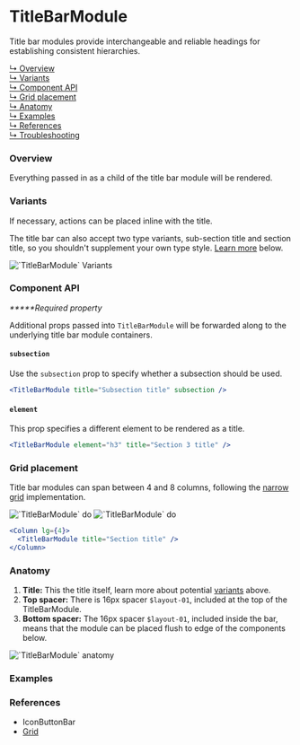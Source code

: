 



# TitleBarModule

Title bar modules provide interchangeable and reliable headings for establishing consistent hierarchies.

[↳ Overview](#overview)  
[↳ Variants](#variants)  
[↳ Component API](#component-api)  
[↳ Grid placement](#grid-placement)  
[↳ Anatomy](#anatomy)  
[↳ Examples](#examples)  
[↳ References](#references)  
[↳ Troubleshooting](#troubleshooting)

### Overview

Everything passed in as a child of the title bar module will be rendered.

<Canvas>
  <Story
    id="patterns-unstable-layout-modules-titlebarmodule--default"
    parameters={parameters}
  />
</Canvas>

### Variants

If necessary, actions can be placed inline with the title.

The title bar can also accept two type variants, sub-section title and section title, so you shouldn't supplement your own type style. [Learn more](#subsection) below.

<img alt="`TitleBarModule` Variants" src={Variants} />

<Canvas>
  <Story
    id="patterns-unstable-layout-modules-titlebarmodule--variant"
    parameters={parameters}
  />
</Canvas>

### Component API

<ArgsTable />

_**\***Required property_

Additional props passed into `TitleBarModule` will be forwarded along to the underlying title bar module containers.

#### `subsection`

Use the `subsection` prop to specify whether a subsection should be used.

<Canvas withSource="none">
  <Default title="Subsection title" subsection parameters={parameters} />
</Canvas>

```jsx
<TitleBarModule title="Subsection title" subsection />
```

#### `element`

This prop specifies a different element to be rendered as a title.

<Canvas withSource="none">
  <Default element="h3" title="Section 3 title" parameters={parameters} />
</Canvas>

```jsx
<TitleBarModule element="h3" title="Section 3 title" />
```

### Grid placement

Title bar modules can span between 4 and 8 columns, following the [narrow grid](#references) implementation.

<Row>
  <Column>
    <img alt="`TitleBarModule` do" src={doImage} />
  </Column>

  <Column>
    <img alt="`TitleBarModule` do" src={dont} />
  </Column>
</Row>

```jsx
<Column lg={4}>
  <TitleBarModule title="Section title" />
</Column>
```

### Anatomy

1. **Title:** This the title itself, learn more about potential [variants](#variants) above.
2. **Top spacer:** There is 16px spacer `$layout-01`, included at the top of the TitleBarModule.
3. **Bottom spacer:** The 16px spacer `$layout-01`, included inside the bar, means that the module can be placed flush to edge of the components below.

<img alt="`TitleBarModule` anatomy" src={anatomy} />

### Examples

<Row>
  <Detail />
  <Overview />
</Row>

### References

- <LinkTo kind="patterns-iconbuttonbar" story="default">
    IconButtonBar
  </LinkTo>
- [Grid](https://react.carbondesignsystem.com/?path=/docs/grid--narrow)

<Troubleshooting />
